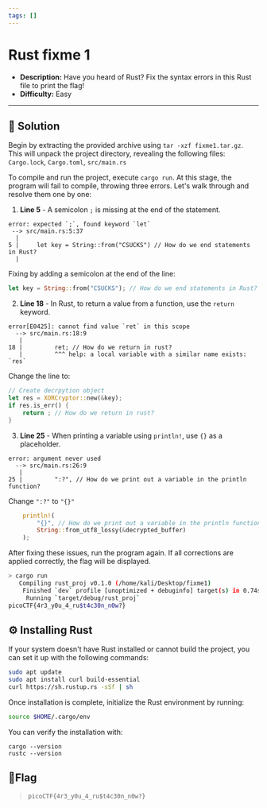 ---
tags: []
---
# Rust fixme 1

- **Description:** Have you heard of Rust? Fix the syntax errors in this Rust file to print the flag!
- **Difficulty:** Easy

---

## 🔎 Solution
Begin by extracting the provided archive using `tar -xzf fixme1.tar.gz`.
This will unpack the project directory, revealing the following files: `Cargo.lock`, `Cargo.toml`, `src/main.rs`

To compile and run the project, execute `cargo run`.
At this stage, the program will fail to compile, throwing three errors. Let's walk through and resolve them one by one:

1. **Line 5** - A semicolon `;` is missing at the end of the statement.
```
error: expected `;`, found keyword `let`
 --> src/main.rs:5:37
  |
5 |     let key = String::from("CSUCKS") // How do we end statements in Rust?
  |  
```
Fixing by adding a semicolon at the end of the line:
```rust
let key = String::from("CSUCKS"); // How do we end statements in Rust?
```

2. **Line 18** - In Rust, to return a value from a function, use the `return` keyword.
```
error[E0425]: cannot find value `ret` in this scope
  --> src/main.rs:18:9
   |
18 |         ret; // How do we return in rust?
   |         ^^^ help: a local variable with a similar name exists: `res`
```
Change the line to:
```rust
// Create decrpytion object
let res = XORCryptor::new(&key);
if res.is_err() {
    return ; // How do we return in rust?
}
```

3. **Line 25** - When printing a variable using `println!`, use `{}` as a placeholder.
```
error: argument never used
  --> src/main.rs:26:9
   |
25 |         ":?", // How do we print out a variable in the println function? 
```
Change `":?"` to `"{}"`
```rust
    println!(
        "{}", // How do we print out a variable in the println function? 
        String::from_utf8_lossy(&decrypted_buffer)
    );
```
After fixing these issues, run the program again. If all corrections are applied correctly, the flag will be displayed.
```bash
> cargo run            
   Compiling rust_proj v0.1.0 (/home/kali/Desktop/fixme1)
    Finished `dev` profile [unoptimized + debuginfo] target(s) in 0.74s
     Running `target/debug/rust_proj`
picoCTF{4r3_y0u_4_ru$t4c30n_n0w?}
```

## ⚙️ Installing Rust
If your system doesn't have Rust installed or cannot build the project, you can set it up with the following commands:
```bash
sudo apt update
sudo apt install curl build-essential
curl https://sh.rustup.rs -sSf | sh
```
Once installation is complete, initialize the Rust environment by running:
```bash
source $HOME/.cargo/env
```

You can verify the installation with:
```
cargo --version
rustc --version
```

## 🚩Flag
> `picoCTF{4r3_y0u_4_ru$t4c30n_n0w?}`








